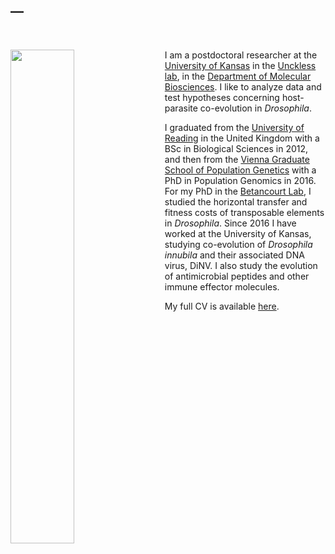 ---
---

\

<img src="files/fly_pic2.jpg" style="width:45%; margin-right: 20px" align="left">
I am a postdoctoral researcher at the [University of Kansas](https://ku.edu/) in the [Unckless lab](http://www.uncklesslab.com/), in the [Department of Molecular Biosciences](https://molecularbiosciences.ku.edu/). I like to analyze data and test hypotheses concerning host-parasite co-evolution in *Drosophila*.

I graduated from the [University of Reading](http://www.reading.ac.uk/) in the United Kingdom with a BSc in Biological Sciences in 2012, and then from the [Vienna Graduate School of Population Genetics](https://www.popgen-vienna.at/) with a PhD in Population Genomics in 2016. For my PhD in the [Betancourt Lab](https://www.flyevolution.net/), I studied the horizontal transfer and fitness costs of transposable elements in *Drosophila*. Since 2016 I have worked at the University of Kansas, studying co-evolution of *Drosophila innubila* and their associated DNA virus, DiNV. I also study the evolution of antimicrobial peptides and other immune effector molecules.

My full CV is available [here](files/TH_CV_201905.pdf).